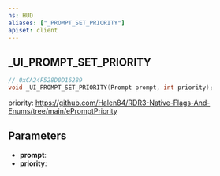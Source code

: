 ```yaml
---
ns: HUD
aliases: ["_PROMPT_SET_PRIORITY"]
apiset: client
---
```

## _UI_PROMPT_SET_PRIORITY

```c
// 0xCA24F528D0D16289
void _UI_PROMPT_SET_PRIORITY(Prompt prompt, int priority);
```

priority: https://github.com/Halen84/RDR3-Native-Flags-And-Enums/tree/main/ePromptPriority

## Parameters
* **prompt**:
* **priority**: